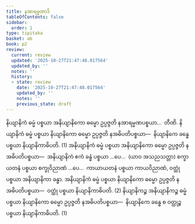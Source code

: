 ```yaml
---
title: နအာရမ္မဏာဒိ
tableOfContents: false
sidebar:
  order: 1
type: tipitaka
basket: ab
book: p2
review:
  current: review
  updated: '2025-10-27T21:47:48.017564'
  updated_by: ''
  notes: ''
  history:
  - state: review
    date: '2025-10-27T21:47:48.017564'
    updated_by: ''
    notes: ''
    previous_state: draft
---
```



<ReviewStatus review={frontmatter.review} showDetails={true} />

<HypothesisAnnotation frontmatter={frontmatter} />

<DynamicBreadcrumb />

<Division number="310" book="p2" e="ch" v="38" p="489">

<Paragraph number="4731" book="p2">
နိယျာနိကံ ဓမ္မံ ပစ္စယာ အနိယျာနိကော ဓမ္မော ဥပ္ပဇ္ဇတိ နအာရမ္မဏပစ္စယာ…  တီဏိ.
</Paragraph>

<Paragraph number="4732" book="p2">
နိယျာနိကံ ဓမ္မံ ပစ္စယာ နိယျာနိကော ဓမ္မော ဥပ္ပဇ္ဇတိ နအဓိပတိပစ္စယာ—  နိယျာနိကေ ခန္ဓေ ပစ္စယာ နိယျာနိကာဓိပတိ. (1)
</Paragraph>

<Paragraph number="4733" book="p2">
အနိယျာနိကံ ဓမ္မံ ပစ္စယာ အနိယျာနိကော ဓမ္မော ဥပ္ပဇ္ဇတိ နအဓိပတိပစ္စယာ—  အနိယျာနိကံ ဧကံ ခန္ဓံ ပစ္စယာ …ပေ…  (ယာဝ အသညသတ္တာ) စက္ခာယတနံ ပစ္စယာ စက္ခုဝိညာဏံ …ပေ…  ကာယာယတနံ ပစ္စယာ ကာယဝိညာဏံ, ဝတ္ထုံ ပစ္စယာ အနိယျာနိကာ ခန္ဓာ. အနိယျာနိကံ ဓမ္မံ ပစ္စယာ နိယျာနိကော ဓမ္မော ဥပ္ပဇ္ဇတိ နအဓိပတိပစ္စယာ—  ဝတ္ထုံ ပစ္စယာ နိယျာနိကာဓိပတိ. (2)
</Paragraph>

<Paragraph number="4734" book="p2">
နိယျာနိကဉ္စ အနိယျာနိကဉ္စ ဓမ္မံ ပစ္စယာ နိယျာနိကော ဓမ္မော ဥပ္ပဇ္ဇတိ နအဓိပတိပစ္စယာ—  နိယျာနိကေ ခန္ဓေ စ ဝတ္ထုဉ္စ ပစ္စယာ နိယျာနိကာဓိပတိ. (1)
</Paragraph>
</Division>